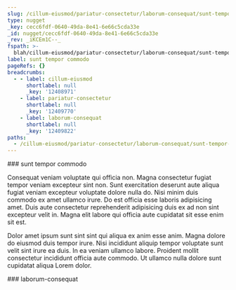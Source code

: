 ```yaml
---
slug: /cillum-eiusmod/pariatur-consectetur/laborum-consequat/sunt-tempor-commodo
type: nugget
_key: cecc6fdf-0640-49da-8e41-6e66c5cda33e
_id: nugget/cecc6fdf-0640-49da-8e41-6e66c5cda33e
_rev: _iKCEm1C--_
fspath: >-
  blah/cillum-eiusmod/pariatur-consectetur/laborum-consequat/sunt-tempor-commodo.md
label: sunt tempor commodo
pageRefs: {}
breadcrumbs:
  - - label: cillum-eiusmod
      shortlabel: null
      _key: '12408971'
    - label: pariatur-consectetur
      shortlabel: null
      _key: '12409770'
    - label: laborum-consequat
      shortlabel: null
      _key: '12409822'
paths:
  - /cillum-eiusmod/pariatur-consectetur/laborum-consequat/sunt-tempor-commodo
---
```


<NuggetArea>
<Nugget slug="/cillum-eiusmod/pariatur-consectetur/laborum-consequat/sunt-tempor-commodo" type="nugget" _key="cecc6fdf-0640-49da-8e41-6e66c5cda33e" _id="nugget/cecc6fdf-0640-49da-8e41-6e66c5cda33e" _rev="_iKCEm1C--_" fspath="blah/cillum-eiusmod/pariatur-consectetur/laborum-consequat/sunt-tempor-commodo.md" label="sunt tempor commodo" paths="/cillum-eiusmod/pariatur-consectetur/laborum-consequat/sunt-tempor-commodo">
<NuggetBody>
### sunt tempor commodo

Consequat veniam voluptate qui officia non. Magna consectetur fugiat tempor veniam excepteur sint non. Sunt exercitation deserunt aute aliqua fugiat veniam excepteur voluptate dolore nulla do. Nisi minim duis commodo ex amet ullamco irure. Do est officia esse laboris adipisicing amet. Duis aute consectetur reprehenderit adipisicing duis ex ad non sint excepteur velit in. Magna elit labore qui officia aute cupidatat sit esse enim sit est.

Dolor amet ipsum sunt sint sint qui aliqua ex anim esse anim. Magna dolore do eiusmod duis tempor irure. Nisi incididunt aliquip tempor voluptate sunt velit sint irure ea duis. In ea veniam ullamco labore. Proident mollit consectetur incididunt officia aute commodo. Ut ullamco nulla dolore sunt cupidatat aliqua Lorem dolor.

</NuggetBody>
<Breadcrumbs>
<Crumbs>
<Crumb _key="12408971" label="cillum-eiusmod" /><Crumb _key="12409770" label="pariatur-consectetur" /><Crumb _key="12409822" label="laborum-consequat" />
</Crumbs>
</Breadcrumbs>
</Nugget>

<NuggetsInbound>
</NuggetsInbound>
<NuggetsOutbound>
</NuggetsOutbound>
</NuggetArea>
<PassagesInbound>
<Passage direction="inbound" type="passage" _key="12409822" _id="passage/12409822" _rev="_iKCEm06---" label="laborum-consequat" passage="laborum-consequat" fspath="blah/cillum-eiusmod/pariatur-consectetur/laborum-consequat" paths="/cillum-eiusmod/pariatur-consectetur/laborum-consequat" slug="/cillum-eiusmod/pariatur-consectetur/laborum-consequat">
<NuggetBody>
### laborum-consequat

</NuggetBody>
<Breadcrumbs>
<Crumbs>
<Crumb _key="12408971" label="cillum-eiusmod" /><Crumb _key="12409770" label="pariatur-consectetur" />
</Crumbs>
</Breadcrumbs>
</Passage>

</PassagesInbound>
<PassagesOutbound>
</PassagesOutbound>